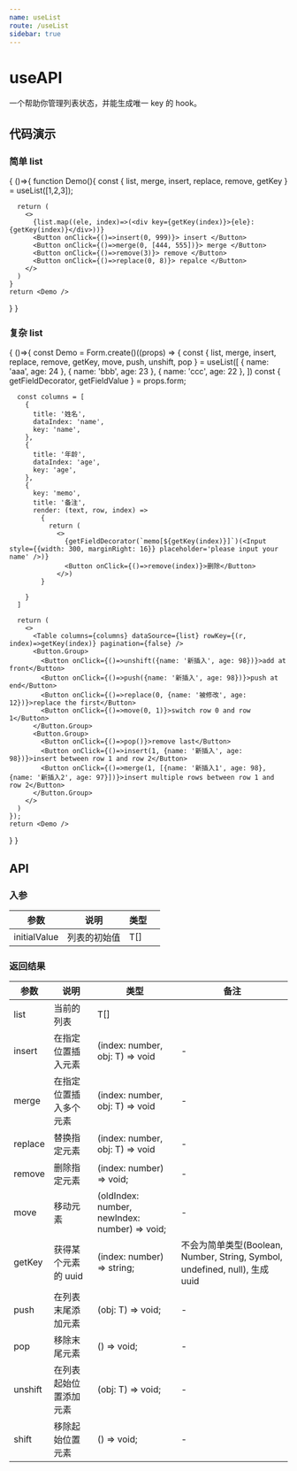 ```yaml
---
name: useList
route: /useList
sidebar: true
---
```



# useAPI

一个帮助你管理列表状态，并能生成唯一 key 的 hook。

## 代码演示

### 简单 list

<Playground>
{
  ()=>{
    function Demo(){
      const { list, merge, insert, replace, remove, getKey } = useList([1,2,3]);

      return (
        <>
          {list.map((ele, index)=>(<div key={getKey(index)}>{ele}: {getKey(index)}</div>))}
          <Button onClick={()=>insert(0, 999)}> insert </Button>
          <Button onClick={()=>merge(0, [444, 555])}> merge </Button>
          <Button onClick={()=>remove(3)}> remove </Button>
          <Button onClick={()=>replace(0, 8)}> repalce </Button>
        </>
      )
    }
    return <Demo />
  }
}
</Playground>

### 复杂 list

<Playground>
{
  ()=>{
    const Demo = Form.create()((props) => {
      const { list, merge, insert, replace, remove, getKey, move, push, unshift, pop } = useList([
        { name: 'aaa', age: 24 },
        { name: 'bbb', age: 23 },
        { name: 'ccc', age: 22 },
      ])
      const { getFieldDecorator, getFieldValue } = props.form;

      const columns = [
        {
          title: '姓名',
          dataIndex: 'name',
          key: 'name',
        },
        {
          title: '年龄',
          dataIndex: 'age',
          key: 'age',
        },
        {
          key: 'memo',
          title: '备注',
          render: (text, row, index) => 
            {
              return (
                <>
                  {getFieldDecorator(`memo[${getKey(index)}]`)(<Input style={{width: 300, marginRight: 16}} placeholder='please input your name' />)}
                  <Button onClick={()=>remove(index)}>删除</Button>
                </>)
            }
          
        }
      ]

      return (
        <>
          <Table columns={columns} dataSource={list} rowKey={(r, index)=>getKey(index)} pagination={false} />
          <Button.Group>
            <Button onClick={()=>unshift({name: '新插入', age: 98})}>add at front</Button>
            <Button onClick={()=>push({name: '新插入', age: 98})}>push at end</Button>
            <Button onClick={()=>replace(0, {name: '被修改', age: 12})}>replace the first</Button>
            <Button onClick={()=>move(0, 1)}>switch row 0 and row 1</Button>
          </Button.Group>
          <Button.Group>
            <Button onClick={()=>pop()}>remove last</Button>
            <Button onClick={()=>insert(1, {name: '新插入', age: 98})}>insert between row 1 and row 2</Button>
            <Button onClick={()=>merge(1, [{name: '新插入1', age: 98}, {name: '新插入2', age: 97}])}>insert multiple rows between row 1 and row 2</Button>
          </Button.Group>
        </>
      )
    });
    return <Demo />
  }
}
</Playground>

## API

### 入参

| 参数         | 说明         | 类型                 |   |
|--------------|--------------|----------------------|---|
| initialValue      | 列表的初始值 | T[]              |   |

### 返回结果

| 参数         | 说明         | 类型                 |  备注            |
|--------------|--------------|----------------------|---------------|
| list      | 当前的列表 | T[]              |   |
| insert        | 在指定位置插入元素 | (index: number, obj: T) => void                | - |
| merge         | 在指定位置插入多个元素 | (index: number, obj: T) => void | - |
| replace          | 替换指定元素         | (index: number, obj: T) => void          | - |
| remove   | 删除指定元素     | (index: number) => void;          | - |
| move | 移动元素     | (oldIndex: number, newIndex: number) => void;          | - |
| getKey  | 获得某个元素的 uuid     | (index: number) => string;           | 不会为简单类型(Boolean, Number, String, Symbol, undefined, null), 生成 uuid
| push  | 在列表末尾添加元素     | (obj: T) => void;          | - |
| pop  | 移除末尾元素     | () => void;          | - |
| unshift  | 在列表起始位置添加元素    | (obj: T) => void;          | - |
| shift  | 移除起始位置元素     | () => void;          | - |